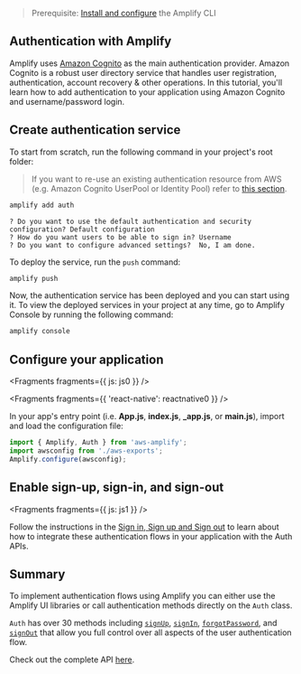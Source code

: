 > Prerequisite: [Install and configure](/cli/start/install) the Amplify CLI

## Authentication with Amplify

Amplify uses [Amazon Cognito](https://aws.amazon.com/cognito/) as the main authentication provider. Amazon Cognito is a robust user directory service that handles user registration, authentication, account recovery & other operations. In this tutorial, you'll learn how to add authentication to your application using Amazon Cognito and username/password login.

## Create authentication service

To start from scratch, run the following command in your project's root folder:

> If you want to re-use an existing authentication resource from AWS (e.g. Amazon Cognito UserPool or Identity Pool) refer to [this section](/lib/auth/start#re-use-existing-authentication-resource).

```bash
amplify add auth
```

```console
? Do you want to use the default authentication and security configuration? Default configuration
? How do you want users to be able to sign in? Username
? Do you want to configure advanced settings?  No, I am done.
```

To deploy the service, run the `push` command:

```bash
amplify push
```

Now, the authentication service has been deployed and you can start using it. To view the deployed services in your project at any time, go to Amplify Console by running the following command:

```bash
amplify console
```

## Configure your application


<Fragments fragments={{ js: js0 }} />


<Fragments fragments={{ 'react-native': reactnative0 }} />

In your app's entry point (i.e. **App.js**, **index.js**, **_app.js**, or **main.js**), import and load the configuration file:

```javascript
import { Amplify, Auth } from 'aws-amplify';
import awsconfig from './aws-exports';
Amplify.configure(awsconfig);
```

## Enable sign-up, sign-in, and sign-out


<Fragments fragments={{ js: js1 }} />

Follow the instructions in the [Sign in, Sign up and Sign out](/lib/auth/emailpassword) to learn about how to integrate these authentication flows in your application with the Auth APIs.

## Summary

To implement authentication flows using Amplify you can either use the Amplify UI libraries or call authentication methods directly on the `Auth` class.

`Auth` has over 30 methods including [`signUp`](/lib/auth/emailpassword#sign-up), [`signIn`](/lib/auth/emailpassword#sign-in), [`forgotPassword`](/lib/auth/manageusers#forgot-password), and [`signOut`](/lib/auth/emailpassword#sign-out) that allow you full control over all aspects of the user authentication flow.

Check out the complete API [here](https://aws-amplify.github.io/amplify-js/api/classes/authclass.html).

